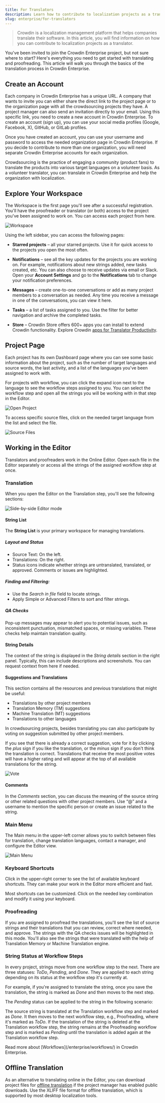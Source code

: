 ```yaml
---
title: For Translators
description: Learn how to contribute to localization projects as a translator
slug: enterprise/for-translators
---
```



> Crowdin is a localization management platform that helps companies translate their software. In this article, you will find information on how you can contribute to localization projects as a translator.

You've been invited to join the Crowdin Enterprise project, but not sure where to start? Here's everything you need to get started with translating and proofreading. This article will walk you through the basics of the translation process in Crowdin Enterprise.

## Create an Account

Each company in Crowdin Enterprise has a unique URL. A company that wants to invite you can either share the direct link to the project page or to the organization page with all the crowdsourcing projects they have. A project manager can also send an invitation directly to your email. Using this specific link, you need to create a new account in Crowdin Enterprise. To create an account (sign up), you can use your social media profiles (Google, Facebook, X), GitHub, or GitLab profiles.

Once you have created an account, you can use your username and password to access the needed organization page in Crowdin Enterprise. If you decide to contribute to more than one organization, you will need separate Crowdin Enterprise accounts for each organization.

<CardGrid>
  <LinkCard
    title="Signing Up by an Invitation"
    href="/enterprise/organization/#signing-up-by-an-invitation"
  />
  <LinkCard
    title="Account Settings"
    href="/enterprise/account-settings/"
  />
</CardGrid>

<Aside type="tip" title="Volunteer translator?">
  Crowdsourcing is the practice of engaging a community (product fans) to translate the products into various target languages on a volunteer basis. As a volunteer translator, you can translate in Crowdin Enterprise and help the organization with localization.
</Aside>

## Explore Your Workspace

The Workspace is the first page you'll see after a successful registration. You'll have the proofreader or translator (or both) access to the project you've been assigned to work on. You can access each project from here.

<Image src={translatorsWorkspace} alt="Workspace" />

Using the left sidebar, you can access the following pages:

* **Starred projects** &ndash; all your starred projects. Use it for quick access to the projects you open the most often.

* **Notifications** &ndash; see all the key updates for the projects you are working on. For example, notifications about new strings added, new tasks created, etc. You can also choose to receive updates via email or Slack.
Open your **Account Settings** and go to the **Notifications** tab to change your notification preferences.

* **Messages** &ndash; create one-to-one conversations or add as many project members to a conversation as needed. Any time you receive a message in one of the conversations, you can view it here.

* **Tasks** &ndash; a list of tasks assigned to you. Use the filter for better navigation and archive the completed tasks.

* **Store** &ndash; Crowdin Store offers 600+ apps you can install to extend Crowdin functionality. Explore Crowdin [apps for Translator Productivity](https://store.crowdin.com/categories/translator-productivity).

<CardGrid>
  <LinkCard
    title="Notifications"
    href="/enterprise/account-notifications/"
  />
  <LinkCard
    title="User Tasks"
    href="/enterprise/user-tasks/"
  />
</CardGrid>

## Project Page

Each project has its own Dashboard page where you can see some basic information about the project, such as the number of target languages and source words, the last activity, and a list of the languages you've been assigned to work with.

For projects with workflow, you can click the expand icon next to the language to see the workflow steps assigned to you. You can select the workflow step and open all the strings you will be working with in that step in the Editor.

<Image src={openProject} alt="Open Project" />

To access specific source files, click on the needed target language from the list and select the file.

<Image src={sourceFiles} alt="Source Files" />

## Working in the Editor

Translators and proofreaders work in the Online Editor. Open each file in the Editor separately or access all the strings of the assigned workflow step at once.

<LinkCard
  title="Online Editor"
  href="/enterprise/online-editor/"
/>

### Translation

When you open the Editor on the Translation step, you'll see the following sections:

<Image src={sbsEditor} alt="Side-by-side Editor mode" />

#### String List

The **String List** is your primary workspace for managing translations.

##### Layout and Status

* Source Text: On the left.
* Translations: On the right.
* Status icons indicate whether strings are untranslated, translated, or approved. Comments or issues are highlighted.

##### Finding and Filtering:

* Use the *Search in file* field to locate strings.
* Apply Simple or Advanced Filters to sort and filter strings.

##### QA Checks

Pop-up messages may appear to alert you to potential issues, such as inconsistent punctuation, mismatched spaces, or missing variables. These checks help maintain translation quality.

#### String Details

The context of the string is displayed in the *String details* section in the right panel. Typically, this can include descriptions and screenshots. You can request context from here if needed.

#### Suggestions and Translations

This section contains all the resources and previous translations that might be useful:

* Translations by other project members
* Translation Memory (TM) suggestions
* Machine Translation (MT) suggestions
* Translations to other languages

In crowdsourcing projects, besides translating you can also participate by voting on suggestion submitted by other project members.

If you see that there is already a correct suggestion, vote for it by clicking the *plus* <Icon name="mdi:plus" class="inline-icon" /> sign if you like the translation, or the *minus* <Icon name="mdi:minus" class="inline-icon" /> sign if you don't think the translation is correct. Translations that receive the most positive votes will have a higher rating and will appear at the top of all available translations for the string.

<Image src={vote} alt="Vote" />

#### Comments

In the *Comments* section, you can discuss the meaning of the source string or other related questions with other project members. Use “@” and a username to mention the specific person or create an issue related to the string.

### Main Menu

The Main menu <Icon name="mdi:menu" class="inline-icon" /> in the upper-left corner allows you to switch between files for translation, change translation languages, contact a manager, and configure the Editor view.

<Image src={volunteerEditorMenu} alt="Main Menu" />

### Keyboard Shortcuts

Click <Icon name="mdi:keyboard" class="inline-icon" /> in the upper-right corner to see the list of available keyboard shortcuts. They can make your work in the Editor more efficient and fast.

Most shortcuts can be customized. Click on the needed key combination and modify it using your keyboard.

### Proofreading

If you are assigned to proofread the translations, you'll see the list of source strings and their translations that you can review, correct where needed, and approve. The strings with the QA checks issues will be highlighted in this mode. You'll also see the strings that were translated with the help of Translation Memory or Machine Translation engine.

### String Status at Workflow Steps

In every project, strings move from one workflow step to the next. There are three statuses: *ToDo*, *Pending*, and *Done*. They are applied to each string depending on its status at the workflow step it's currently at.

For example, if you're assigned to translate the string, once you save the translation, the string is marked as *Done* and then moves to the next step.

The *Pending* status can be applied to the string in the following scenario:

The source string is translated at the Translation workflow step and marked as *Done*. It then moves to the next workflow step, e.g., Proofreading, where it's marked as *ToDo*. If the translation of the string is deleted at the Translation workflow step, the string remains at the Proofreading workflow step and is marked as *Pending* until the translation is added again at the Translation workflow step.

<ReadMore>
  Read more about [Workflows](/enterprise/workflows/) in Crowdin Enterprise.
</ReadMore>

## Offline Translation

As an alternative to translating online in the Editor, you can download project files for [offline translation](/enterprise/offline-translation/) if the project manager has enabled public downloads. Use the XLIFF file format for offline translation, which is supported by most desktop localization tools.
